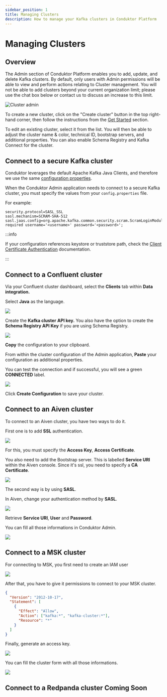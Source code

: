 ```yaml
---
sidebar_position: 1
title: Managing Clusters
description: How to manage your Kafka clusters in Conduktor Platform
---
```



# Managing Clusters

## Overview

The Admin section of Conduktor Platform enables you to add, update, and delete Kafka clusters. By default, only users with Admin permissions will be able to view and perform actions relating to Cluster management. You will not be able to add clusters beyond your current organization limit; please use the chat box below or contact us to discuss an increase to this limit.

![Cluster admin](/img/admin/cluster-admin.png)

To create a new cluster, click on the "Create cluster" button in the top right-hand corner, then follow the instructions from the [Get Started](/platform/installation/get-started/cloud#configure-your-first-cluster/) section.

To edit an existing cluster, select it from the list. You will then be able to adjust the cluster name & color, technical ID, bootstrap servers, and additional properties. You can also enable Schema Registry and Kafka Connect for the cluster.

## Connect to a secure Kafka cluster

Conduktor leverages the default Apache Kafka Java Clients, and therefore we use the same [configuration properties](https://kafka.apache.org/documentation/#consumerconfigs).

When the Conduktor Admin application needs to connect to a secure Kafka cluster, you must specify the values from your `config.properties` file.

For example:

```
security.protocol=SASL_SSL
sasl.mechanism=SCRAM-SHA-512
sasl.jaas.config=org.apache.kafka.common.security.scram.ScramLoginModule required username='<username>' password='<password>';
```

:::info 

If your configuration references keystore or truststore path, check the [Client Certificate Authentication](https://docs.conduktor.io/platform/configuration/ssl-tls-configuration/#client-certificate-authentication) documentation.

:::

## Connect to a Confluent cluster

Via your Confluent cluster dashboard, select the **Clients** tab within **Data integration.**

Select **Java** as the language.

![](/img/admin/confluent-language.png)

Create the **Kafka cluster** **API key.** You also have the option to create the **Schema Registry API Key** if you are using Schema Registry.

![](/img/admin/confluent-api-key.png)

**Copy** the configuration to your clipboard.

From within the cluster configuration of the Admin application, **Paste** your configuration as additional properties.

You can test the connection and if successful, you will see a green **CONNECTED** label.

![](/img/admin/confluent-connection.png)

Click **Create Configuration** to save your cluster.&#x20;

## Connect to an Aiven cluster

To connect to an Aiven cluster, you have two ways to do it.

First one is to add **SSL** authentication.

![](/img/admin/aiven-ssl-home.png)

For this, you must specify the **Access Key**, **Access Certificate**.

You also need to add the Bootstrap server. This is labelled **Service URI** within the Aiven console.&#x20; Since it's ssl, you need to specify a **CA Certificate**.

![](/img/admin/aiven-ssl.png)

The second way is by using **SASL**.

In Aiven, change your authentication method by **SASL**.

![](/img/admin/aiven-sasl-home.png)

Retrieve **Service URI**, **User** and **Password**.

You can fill all those informations in Conduktor Admin.

![](/img/admin/aiven-sasl.png)

## Connect to a MSK cluster

For connecting to MSK, you first need to create an IAM user

![](/img/admin/msk-iam-user.png)

After that, you have to give it permissions to connect to your MSK cluster.

```json
{
  "Version": "2012-10-17",
  "Statement": [
    {
      "Effect": "Allow",
      "Action": ["kafka:*", "kafka-cluster:*"],
      "Resource": "*"
    }
  ]
}
```

Finally, generate an access key.

![](/img/admin/msk-access-key.png)

You can fill the cluster form with all those informations.

![](/img/admin/msk-conduktor.png)

## Connect to a Redpanda cluster <Badge type="soon">Coming Soon</Badge>
